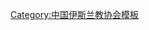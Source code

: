 {{Navbox
| name   = 中国伊斯兰教协会第二届委员会
| title  = [[中国伊斯兰教协会]]第二届委员会
| above  = 1956年12月－1963年10月
| bodyclass = hlist
| group1 = 主任
| list1  = [[包尔汉·沙希迪|包尔汉]]
| group2 = 副主任
| list2  = 
* [[达浦生]]
* [[楊靜仁]]
* [[马玉槐]]
* [[马震武|{{Box|马震武}}]]
* [[伊敏·马合苏木|伊明·马合苏木]]
* [[马松亭]]
* [[言木力哈|言木力哈·木甫提]]
* [[张杰 (穆斯林社会活动家)|张　杰]]
* [[刘品一]]
| group3 = 秘书长
| list3  = [[张杰 (穆斯林社会活动家)|张　杰]]（兼）
| group4 = 
| list4  = 
| group5 = 
| list5  = 
| group6 = 
| list6  = 
}}<noinclude>
{{collapsible option}}
[[Category:中国伊斯兰教协会模板]]
</noinclude>